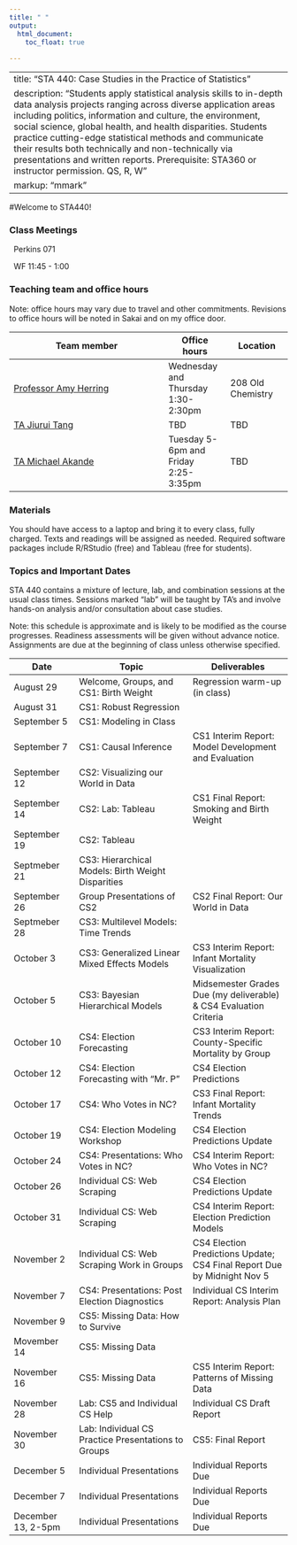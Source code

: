 ```yaml
---
title: " "
output: 
  html_document:
    toc_float: true
  
---
```


---
title: "STA 440: Case Studies in the Practice of Statistics"
description: "Students apply statistical analysis skills to in-depth data analysis projects ranging across diverse application areas including politics, information and culture, the environment, social science, global health, and health disparities. Students practice cutting-edge statistical methods and communicate their results both technically and non-technically via presentations and written reports. Prerequisite: STA360 or instructor permission. QS, R, W"
markup: "mmark"
---

#Welcome to STA440!

### Class Meetings

<font color="#6CA0DC"><i class="fas fa-university fa-lg"></i></font> &nbsp; Perkins 071 

<font color="#6CA0DC"><i class="fas fa-calendar-alt fa-lg"></i></font> &nbsp; WF 11:45 - 1:00


### Teaching team and office hours 


Note: office hours may vary due to travel and other commitments. Revisions to office hours will be noted in Sakai and on my office door.

| Team member | Office hours | Location |
| ----------  | ----         | ---- |
| [Professor Amy Herring](https://stat.duke.edu/people/amy-h-herring)  <a href="mailto:amy.herring@duke.edu" title="email"><i class="fa fa-envelope"></i></a> &nbsp;  | Wednesday and Thursday 1:30-2:30pm | 208 Old Chemistry |
[TA Jiurui Tang](https://stat.duke.edu/people/jiurui-tang)  <a href="mailto:jiurui.tang@duke.edu" title="email"><i class="fa fa-envelope"></i></a> &nbsp; | TBD | TBD
 [TA Michael Akande](https://www2.stat.duke.edu/~oma9/)  <a href="mailto:olanrewaju.akande@duke.edu" title="email"><i class="fa fa-envelope"></i></a> &nbsp;  | Tuesday 5-6pm and Friday 2:25-3:35pm | TBD
 
                  


### Materials

You should have access to a laptop and bring it to every class, fully charged. Texts and readings will be assigned as needed. Required software packages include R/RStudio (free) and Tableau (free for students).


### Topics and Important Dates

STA 440 contains a mixture of lecture, lab, and combination sessions at the usual class times. Sessions marked "lab" will be taught by TA's and involve hands-on analysis and/or consultation about case studies.

Note: this schedule is approximate and is likely to be modified as the course progresses. Readiness assessments will be given without advance notice. Assignments are due at the beginning of class unless otherwise specified. 

|Date           |Topic                      |Deliverables     |
| ----------    | -----------------         | --------------- |
| August 29     | Welcome, Groups, and CS1: Birth Weight        | Regression warm-up (in class)        |
| August 31     | CS1: Robust Regression    |                 |
| September 5   | CS1: Modeling in Class | |
| September 7   | CS1: Causal Inference | CS1 Interim Report: Model Development and Evaluation |
| September 12  | CS2: Visualizing our World in Data | |
| September 14  | CS2: Lab: Tableau | CS1 Final Report: Smoking and Birth Weight |
| September 19  | CS2: Tableau | |
| Septmeber 21  | CS3: Hierarchical Models: Birth Weight Disparities | |
| September 26  | Group Presentations of CS2 | CS2 Final Report: Our World in Data |
| Septmeber 28  | CS3: Multilevel Models: Time Trends | |
| October 3     | CS3: Generalized Linear Mixed Effects Models | CS3 Interim Report: Infant Mortality Visualization| 
| October 5     | CS3: Bayesian Hierarchical Models | Midsemester Grades Due (my deliverable)  & CS4 Evaluation Criteria |
| October 10    | CS4: Election Forecasting | CS3 Interim Report: County-Specific Mortality by Group|
| October 12    | CS4: Election Forecasting with "Mr. P" | CS4 Election Predictions |
| October 17    | CS4: Who Votes in NC? | CS3 Final Report: Infant Mortality Trends |
| October 19    | CS4: Election Modeling Workshop | CS4 Election Predictions Update|
| October 24    | CS4: Presentations: Who Votes in NC? | CS4 Interim Report: Who Votes in NC? |
| October 26    | Individual CS: Web Scraping | CS4 Election Predictions Update| 
| October 31    | Individual CS: Web Scraping |  CS4 Interim Report: Election Prediction Models |
| November 2    | Individual CS: Web Scraping Work in Groups | CS4 Election Predictions Update; CS4 Final Report Due by Midnight Nov 5|
| November 7    | CS4: Presentations: Post Election Diagnostics | Individual CS Interim Report: Analysis Plan  |
| November 9    | CS5: Missing Data: How to Survive | |
| Movember 14   | CS5: Missing Data | |
| November 16   | CS5: Missing Data | CS5 Interim Report: Patterns of Missing Data |
| November 28   | Lab: CS5 and Individual CS Help | Individual CS Draft Report | 
| November 30   | Lab: Individual CS Practice Presentations to Groups | CS5: Final Report |
| December 5    | Individual Presentations | Individual Reports Due |
| December 7    | Individual Presentations | Individual Reports Due |
| December 13, 2-5pm   | Individual Presentations | Individual Reports Due |

